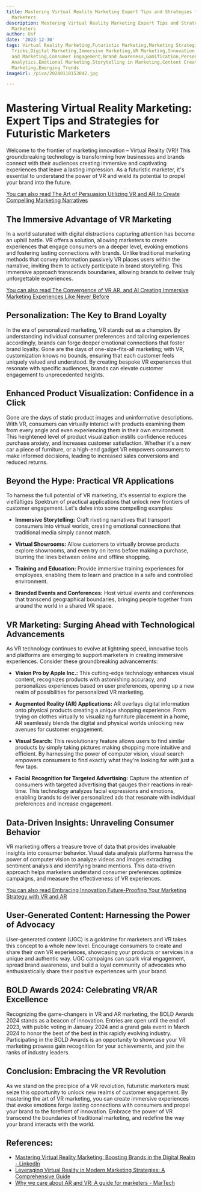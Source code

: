 ```yaml
---
title: Mastering Virtual Reality Marketing Expert Tips and Strategies for Futuristic
  Marketers
description: Mastering Virtual Reality Marketing Expert Tips and Strategies for Futuristic
  Marketers
author: Usf
date: '2023-12-30'
tags: Virtual Reality Marketing,Futuristic Marketing,Marketing Strategies,Tips and
  Tricks,Digital Marketing,Immersive Marketing,VR Marketing,Innovation in Marketing,Technology
  and Marketing,Consumer Engagement,Brand Awareness,Gamification,Personalized Marketing,Data
  Analytics,Emotional Marketing,Storytelling in Marketing,Content Creation,Interactive
  Marketing,Emerging Trends
imageUrl: /pixa/20240118153842.jpg

---
```

# Mastering Virtual Reality  Marketing: Expert Tips and  Strategies  for Futuristic Marketers

Welcome to the frontier of marketing innovation  – Virtual  Reality  (VR)! This groundbreaking technology is transforming how businesses and  brands  connect with their audiences creating immersive and captivating experiences  that leave  a lasting impression. As a  futuristic marketer, it's essential to understand the power of VR and wield its potential to propel your brand into the future.

[You can also  read The Art of Persuasion Utilizing VR and AR to Create Compelling Marketing Narratives](The%20Art%20of%20Persuasion%20Utilizing%20VR%20and%20AR%20to%20Create%20Compelling%20Marketing%20Narratives)


## The Immersive Advantage of VR Marketing

In a world saturated with digital distractions capturing attention has become an uphill battle. VR offers a solution,  allowing marketers to  create experiences that  engage consumers on a deeper level, evoking emotions  and  fostering lasting connections with brands. Unlike traditional  marketing methods that convey information passively VR places users within the narrative, inviting  them to actively participate in brand storytelling.  This immersive approach transcends boundaries, allowing brands to deliver truly unforgettable experiences.

[You can also read The Convergence of VR AR, and  AI Creating Immersive  Marketing Experiences Like Never Before](The%20Convergence%20of%20VR%2C%20AR%2C%20and%20AI%20Creating%20Immersive%20Marketing%20Experiences%20Like%20Never%20Before)


## Personalization: The Key to Brand Loyalty

In the era of personalized marketing, VR stands out as a champion. By understanding individual consumer preferences and tailoring experiences accordingly, brands can  forge deeper emotional connections that foster brand loyalty. Gone are the days of one-size-fits-all marketing; with VR, customization knows no bounds, ensuring that each customer feels uniquely valued and understood. By creating  bespoke VR experiences that resonate with specific  audiences, brands can elevate customer  engagement to  unprecedented heights.

## Enhanced Product Visualization: Confidence in a Click

Gone are the days of  static product images and uninformative descriptions. With VR, consumers can virtually interact with products examining them from every angle and even experiencing them in their own environment. This heightened level of product visualization instills confidence reduces purchase anxiety, and increases customer satisfaction. Whether it's a new car a piece of furniture, or a high-end gadget VR empowers consumers to make informed decisions, leading to increased  sales conversions and  reduced returns.

## Beyond the Hype:  Practical VR Applications

To harness the full potential of VR  marketing, it's essential to explore  the vielfältiges Spektrum of practical applications that unlock new frontiers of customer engagement. Let's delve into some compelling  examples:

- **Immersive Storytelling:** Craft riveting narratives that transport consumers into virtual  worlds, creating emotional connections that traditional media simply  cannot match.

- **Virtual Showrooms:** Allow customers to virtually browse products explore showrooms, and even try on items before  making a purchase, blurring the lines between online and offline shopping.

- **Training  and Education:** Provide immersive training experiences for employees, enabling them to learn and practice in a safe and controlled  environment.

- **Branded Events and Conferences:** Host virtual events and  conferences that transcend geographical boundaries, bringing people  together  from around the world  in a shared VR space.

## VR Marketing: Surging Ahead  with Technological Advancements

As VR technology continues to evolve at lightning speed, innovative tools and platforms are emerging to support marketers in  creating immersive experiences. Consider these groundbreaking  advancements:

- **Vision Pro by Apple Inc.:** This cutting-edge technology enhances visual content, recognizes products with astonishing accuracy, and personalizes experiences based on user preferences,  opening up a new realm of possibilities for personalized VR  marketing.

- **Augmented Reality  (AR) Applications:** AR overlays digital  information onto physical products creating a unique shopping experience. From trying  on clothes virtually to  visualizing furniture placement in  a home, AR seamlessly blends  the digital and physical worlds unlocking new avenues  for customer engagement.

- **Visual Search:** This  revolutionary feature  allows users to  find similar products by simply taking pictures making shopping more intuitive and  efficient. By harnessing the power of  computer vision, visual  search empowers consumers to find exactly what  they're looking for with just a few taps.

-  **Facial  Recognition for Targeted Advertising:**  Capture the attention of consumers with targeted advertising that gauges their reactions in real-time. This technology  analyzes facial expressions and emotions,  enabling brands to deliver personalized  ads that resonate with individual  preferences and  increase engagement.

## Data-Driven Insights: Unraveling Consumer Behavior

VR marketing offers a  treasure trove  of  data that provides invaluable insights into consumer behavior. Visual data analysis platforms harness the power of computer vision to analyze videos and images  extracting sentiment analysis and identifying brand mentions. This data-driven approach helps marketers  understand consumer preferences  optimize campaigns, and measure the  effectiveness of VR experiences.

[You can also read Embracing Innovation Future-Proofing Your Marketing Strategy with VR and AR](Embracing%20Innovation%20Future-Proofing%20Your%20Marketing%20Strategy%20with%20VR%20and%20AR)


## User-Generated Content: Harnessing the Power of Advocacy

User-generated content (UGC) is a goldmine  for marketers and VR takes this concept to  a whole new level. Encourage consumers to create and  share  their own VR experiences, showcasing your products or services in a  unique and authentic way. UGC campaigns can spark viral engagement, spread brand awareness, and build a loyal community of advocates  who enthusiastically share their positive experiences with your brand.

## BOLD Awards 2024: Celebrating VR/AR Excellence

Recognizing the game-changers in VR and AR marketing, the BOLD Awards 2024 stands as a beacon of innovation. Entries  are open until the end of 2023, with public  voting in January 2024 and a grand gala event in March 2024 to honor the best of the best in this rapidly evolving industry. Participating in the BOLD Awards is an opportunity to showcase your  VR marketing prowess gain recognition for your achievements, and join the ranks of industry leaders.

## Conclusion: Embracing the VR Revolution

As we stand on the precipice of  a VR revolution,  futuristic marketers must seize this opportunity to  unlock new realms of customer engagement. By  mastering the art of VR marketing, you can create  immersive experiences that evoke emotions forge lasting connections with consumers and propel your brand to the forefront of innovation. Embrace the power of VR transcend the boundaries  of traditional marketing, and redefine the way  your brand interacts  with the  world.

## References:
- [Mastering Virtual Reality Marketing: Boosting Brands in the Digital Realm - LinkedIn](https://www.linkedin.com/pulse/mastering-virtual-reality-marketing-boosting-brands-digital-vgxoc?trk=public_post_main-feed-card_feed-article-content)
- [Leveraging Virtual Reality in Modern Marketing Strategies: A Comprehensive Guide](https://www.mediummultimedia.com/en/marketing-usa/how-is-vr-used-in-marketing/)
- [Why we care about AR and VR: A guide for marketers - MarTech](https://martech.org/why-we-care-about-ar-and-vr-a-guide-for-marketers/)
